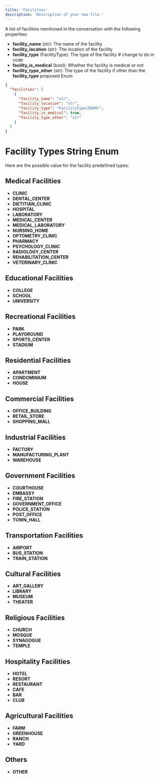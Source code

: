 ```yaml
---
title: 'Facilities'
description: 'Description of your new file.'
---
```

A list of facilities mentioned in the conversation with the following properties:

- **facility_name** (str): The name of the facility
- **facility_location** (str): The location of the facility
- **facility_type** (FacilityType): The type of the facility # change to do in code
- **facility_is_medical** (bool): Whether the facility is medical or not
- **facility_type_other** (str): The type of the facility if other than the **facility_type** proposed Enum

```json result
{
  "facilities": [
    {
      "facility_name": "str",
      "facility_location": "str",
      "facility_type": "FacilityType(ENUM)",
      "facility_is_medical": true,
      "facility_type_other": "str"
    }
  ]
}
```

# Facility Types String Enum
Here are the possible value for the facility predefined types:
## Medical Facilities
- **CLINIC**
- **DENTAL_CENTER**
- **DIETITIAN_CLINIC**
- **HOSPITAL**
- **LABORATORY**
- **MEDICAL_CENTER**
- **MEDICAL_LABORATORY**
- **NURSING_HOME**
- **OPTOMETRY_CLINIC**
- **PHARMACY**
- **PSYCHOLOGY_CLINIC**
- **RADIOLOGY_CENTER**
- **REHABILITATION_CENTER**
- **VETERINARY_CLINIC**

## Educational Facilities
- **COLLEGE**
- **SCHOOL**
- **UNIVERSITY**

## Recreational Facilities
- **PARK**
- **PLAYGROUND**
- **SPORTS_CENTER**
- **STADIUM**

## Residential Facilities
- **APARTMENT**
- **CONDOMINIUM**
- **HOUSE**

## Commercial Facilities
- **OFFICE_BUILDING**
- **RETAIL_STORE**
- **SHOPPING_MALL**

## Industrial Facilities
- **FACTORY**
- **MANUFACTURING_PLANT**
- **WAREHOUSE**

## Government Facilities
- **COURTHOUSE**
- **EMBASSY**
- **FIRE_STATION**
- **GOVERNMENT_OFFICE**
- **POLICE_STATION**
- **POST_OFFICE**
- **TOWN_HALL**

## Transportation Facilities
- **AIRPORT**
- **BUS_STATION**
- **TRAIN_STATION**

## Cultural Facilities
- **ART_GALLERY**
- **LIBRARY**
- **MUSEUM**
- **THEATER**

## Religious Facilities
- **CHURCH**
- **MOSQUE**
- **SYNAGOGUE**
- **TEMPLE**

## Hospitality Facilities
- **HOTEL**
- **RESORT**
- **RESTAURANT**
- **CAFE**
- **BAR**
- **CLUB**

## Agricultural Facilities
- **FARM**
- **GREENHOUSE**
- **RANCH**
- **YARD**

## Others
- **OTHER**
